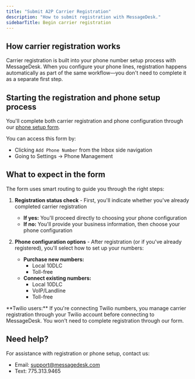 ```yaml
---
title: "Submit A2P Carrier Registration"
description: "How to submit registration with MessageDesk."
sidebarTitle: Begin carrier registration
---
```


## How carrier registration works

Carrier registration is built into your phone number setup process with MessageDesk. When you configure your phone lines, registration happens automatically as part of the same workflow—you don't need to complete it as a separate first step.

## Starting the registration and phone setup process

You'll complete both carrier registration and phone configuration through our [phone setup form](https://messagedesk.typeform.com/to/bBBLwZXX).

You can access this form by:
- Clicking `Add Phone Number` from the Inbox side navigation
- Going to Settings → Phone Management

## What to expect in the form

The form uses smart routing to guide you through the right steps:

1. **Registration status check** - First, you'll indicate whether you've already completed carrier registration
   - **If yes:** You'll proceed directly to choosing your phone configuration
   - **If no:** You'll provide your business information, then choose your phone configuration

2. **Phone configuration options** - After registration (or if you've already registered), you'll select how to set up your numbers:
   - **Purchase new numbers:**
     - Local 10DLC
     - Toll-free
   - **Connect existing numbers:**
     - Local 10DLC
     - VoIP/Landline
     - Toll-free

<Note>
  **Twilio users:** If you're connecting Twilio numbers, you manage carrier registration through your Twilio account before connecting to MessageDesk. You won't need to complete registration through our form.
</Note>

## Need help?

For assistance with registration or phone setup, contact us:
- Email: [support@messagedesk.com](mailto:support@messagedesk.com)
- Text: 775.313.9465